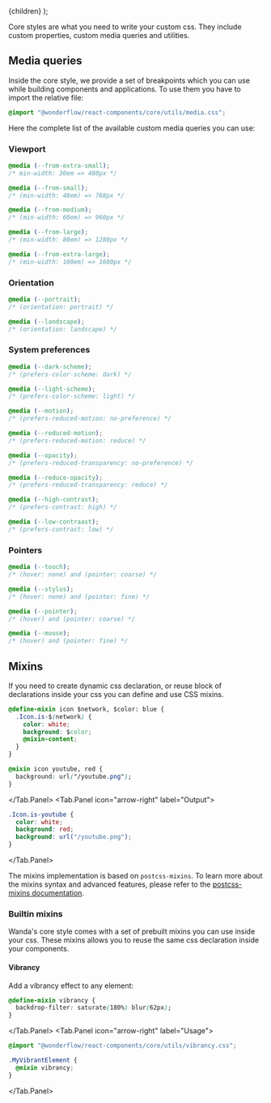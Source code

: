 
  <MdxLayout title="Global styles" description="Global styles on the rescue">
    {children}
  </MdxLayout>
);

Core styles are what you need to write your custom css. They include custom properties, custom media queries and utilities.

## Media queries

Inside the core style, we provide a set of breakpoints which you can use while building components and applications. To use them you have to import the relative file:

```css
@import "@wonderflow/react-components/core/utils/media.css";
```

Here the complete list of the available custom media queries you can use:

### Viewport

```css
@media (--from-extra-small);
/* min-width: 30em => 480px */

@media (--from-small);
/* (min-width: 48em) => 768px */

@media (--from-medium);
/* (min-width: 60em) => 960px */

@media (--from-large);
/* (min-width: 80em) => 1280px */

@media (--from-extra-large);
/* (min-width: 100em) => 1600px */
```

### Orientation

```css
@media (--portrait);
/* (orientation: portrait) */

@media (--landscape);
/* (orientation: landscape) */
```

### System preferences

```css
@media (--dark-scheme);
/* (prefers-color-scheme: dark) */

@media (--light-scheme);
/* (prefers-color-scheme: light) */

@media (--motion);
/* (prefers-reduced-motion: no-preference) */

@media (--reduced-motion);
/* (prefers-reduced-motion: reduce) */

@media (--opacity);
/* (prefers-reduced-transparency: no-preference) */

@media (--reduce-opacity);
/* (prefers-reduced-transparency: reduce) */

@media (--high-contrast);
/* (prefers-contrast: high) */

@media (--low-contraast);
/* (prefers-contrast: low) */
```

### Pointers

```css
@media (--touch);
/* (hover: none) and (pointer: coarse) */

@media (--stylus);
/* (hover: none) and (pointer: fine) */

@media (--pointer);
/* (hover) and (pointer: coarse) */

@media (--mouse);
/* (hover) and (pointer: fine) */
```

## Mixins

If you need to create dynamic css declaration, or reuse block of declarations inside your css you can define and use CSS mixins.

<Tab>
  <Tab.Panel icon="layer-group" label="Source">

```css hideCopy
@define-mixin icon $network, $color: blue {
  .Icon.is-$(network) {
    color: white;
    background: $color;
    @mixin-content;
  }
}

@mixin icon youtube, red {
  background: url("/youtube.png");
}
```

  </Tab.Panel>
  <Tab.Panel icon="arrow-right" label="Output">

```css hideCopy
.Icon.is-youtube {
  color: white;
  background: red;
  background: url("/youtube.png");
}
```

  </Tab.Panel>
</Tab>

The mixins implementation is based on `postcss-mixins`. To learn more about the mixins syntax and advanced features, please refer to the [postcss-mixins documentation](https://github.com/postcss/postcss-mixins).

### Builtin mixins

Wanda's core style comes with a set of prebuilt mixins you can use inside your css. These mixins allows you to reuse the same css declaration inside your components.

#### Vibrancy

Add a vibrancy effect to any element:

<Tab>
  <Tab.Panel icon="layer-group" label="List">

```css hideCopy
@define-mixin vibrancy {
  backdrop-filter: saturate(180%) blur(62px);
}
```

  </Tab.Panel>
  <Tab.Panel icon="arrow-right" label="Usage">

```css hideCopy
@import "@wonderflow/react-components/core/utils/vibrancy.css";

.MyVibrantElement {
  @mixin vibrancy;
}
```

  </Tab.Panel>
</Tab>
